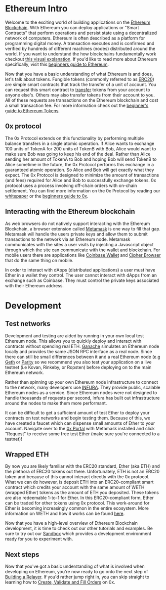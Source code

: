 # Ethereum Intro

Welcome to the exciting world of building applications on the [Ethereum Blockchain](https://www.ethereum.org/). With Ethereum you can deploy applications or "Smart Contracts" that perform operations and persist state using a decentralized network of computers. Ethereum is often described as a platform for programming digital money. A transaction executes and is confirmed and verified by hundreds of different machines (nodes) distributed around the world. If you want to understand the how blockchains fundamentally work checkout [this visual explanation](https://anders.com/blockchain/). If you'd like to read more about Ethereum specifically, visit this [beginners guide to Ethereum](https://blog.coinbase.com/a-beginners-guide-to-ethereum-46dd486ceecf).

Now that you have a basic understanding of what Ethereum is and does, let's talk about tokens. Fungible tokens (commonly referred to as [ERC20](https://github.com/ethereum/EIPs/issues/20)) are simple smart contracts that track the transfer of a unit of account. You can request this smart contract to [transfer](https://github.com/OpenZeppelin/zeppelin-solidity/blob/master/contracts/token/ERC20/BasicToken.sol#L31) tokens from your account to anyone else's. Others may also transfer tokens from their account to you. All of these requests are transactions on the Ethereum blockchain and cost a small transaction fee. For more information check out the [beginner's guide to Ethereum Tokens](https://blog.coinbase.com/a-beginners-guide-to-ethereum-tokens-fbd5611fe30b).

## 0x protocol

The 0x Protocol extends on this functionality by performing multiple balance transfers in a single atomic operation. If Alice wants to exchange 100 units of TokenA for 200 units of TokenB with Bob, Alice would want to make sure Bob was going to keep his end of the deal. Rather than Alice sending her amount of TokenA to Bob and hoping Bob will send TokenB to Alice sometime in the future, the 0x Protocol performs this exchange in a guaranteed atomic operation. So Alice and Bob will get exactly what they expect. The 0x Protocol is designed to minimize the amount of transactions (and fees) required for Alice and Bob to successfully exchange tokens. 0x protocol uses a process involving off-chain orders with on-chain settlement. You can find more information on the 0x Protocol by reading our [whitepaper](https://0x.org/pdfs/0x_white_paper.pdf) or the [beginners guide to 0x](https://blog.0xproject.com/a-beginners-guide-to-0x-81d30298a5e0).

## Interacting with the Ethereum blockchain

As web browsers do not natively support interacting with the Ethereum Blockchain, a browser extension called [Metamask](https://metamask.io/) is one way to fill that gap. Metamask will handle the users private keys and allow them to submit transactions to the network via an Ethereum node. Metamask communicates with the sites a user visits by injecting a Javascript object through which the site can communicate with the wallet and blockchain. For mobile users there are applications like [Coinbase Wallet](https://wallet.coinbase.com/) and [Cipher Browser](https://www.cipherbrowser.com/) that do the same thing on mobile.

In order to interact with dApps (distributed applications) a user must have Ether in a wallet they control. The user cannot interact with dApps from an exchange such as Coinbase. They must control the private keys associated with their Ethereum address.

# Development

## Test networks

Development and testing are aided by running in your own local test Ethereum node. This allows you to quickly deploy and interact with contracts without spending real ETH. [Ganache](https://github.com/trufflesuite/ganache) simulates an Ethereum node locally and provides the same JSON RPC interface as a real node. Since there can still be small differences between it and a real Ethereum node (e.g [Geth](https://github.com/ethereum/go-ethereum) or [Parity](https://github.com/paritytech/parity-ethereum) so we recommend you also test your application on a live testnet (i.e Kovan, Rinkeby, or Ropsten) before deploying on to the main Ethereum network.

Rather than spinning up your own Ethereum node infrastructure to connect to the network, many developers use [INFURA](https://infura.io/). They provide public, scalable Ethereum nodes as a service. Since Ethereum nodes were not designed to handle thousands of requests per second, Infura has built out infrastructure around the nodes to make them more performant.

It can be difficult to get a sufficient amount of test Ether to deploy your contracts on test networks and begin testing them. Because of this, we have created a faucet which can dispense small amounts of Ether to your account. Navigate over to the [0x Portal](https://0x.org/portal/balances) with Metamask installed and click "Request" to receive some free test Ether (make sure you're connected to a testnet)!

## Wrapped ETH

By now you are likely familiar with the ERC20 standard, Ether (aka ETH) and the plethora of ERC20 tokens out there. Unfortunately, ETH is not an ERC20 token and because of this cannot interact directly with the 0x protocol. What we can do however, is deposit ETH into an ERC20-compliant smart contract which credits your account with the same amount of WETH (wrapped Ether) tokens as the amount of ETH you deposited. These tokens are also redeemable 1-to-1 for Ether. In this ERC20-compliant form, Ether can be traded for other tokens using 0x protocol. This work-around for Ether is becoming increasingly common in the entire ecosystem. More information on WETH and how it works can be found [here](https://weth.io/).

Now that you have a high-level overview of Ethereum Blockchain development, it is time to check out our other tutorials and examples. Be sure to try out our [Sandbox](https://codesandbox.io/s/1qmjyp7p5j) which provides a development environment ready for you to experiment with.

## Next steps

Now that you've got a basic understanding of what is involved when developing on Ethereum, you're now ready to go onto the next step of [Building a Relayer](/docs/guides/build-a-relayer). If you'd rather jump right in, you can skip straight to learning how to [Create, Validate and Fill Orders](https://0x.org/wiki#Create,-Validate,-Fill-Order) on 0x.

